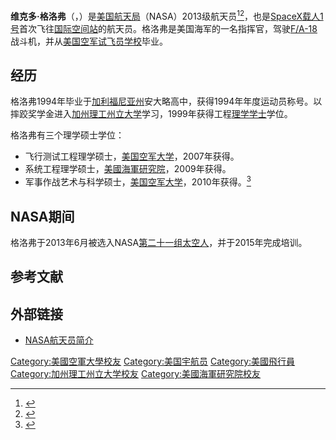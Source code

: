 {{NoteTA
|G1 = Aero
}}
{{Infobox astronaut
| name          = 维克多·格洛弗
| other_names   = 
| image         = Victor J. Glover official portrait.jpg
| image_size    = 
| caption       = 
| type          = [[NASA|NASA]]宇航员
| nationality   = 美国
| status        = 
| birth_date    = {{Birth date and age|1976|4|30}}
| birth_place   = 美国[[加利福尼亚州|加利福尼亚州]][[波莫纳_(加利福尼亚州)|波莫纳]]
| death_date    = 
| death_place   = 
| occupation    = 
| current_occupation = 
| previous_occupation = 
| alma_mater    = [[加州理工州立大学|加州理工州立大学]]（学士）<br />[[美国空军大学|美国空军大学]]（硕士）<br />[[美國海軍研究院|美國海軍研究院]]（硕士）
| rank          = [[美国海军|美国海军]]少校
| space_time    = ''目前在太空中''
| selection     = NASA[[第二十一组太空人|第二十一组太空人]]
| evas          = 
| eva_time      = 
| missions      = [[SpaceX载人1号|SpaceX载人1号]]([[远征64|远征64]]/[[远征65|远征65]])
| insignia      = [[File:SpaceX_Crew-1_logo.svg|55px]] [[File:ISS_Expedition_64_Patch.png|57px]] [[File:ISS_Expedition_65_Patch.png|40px]]
| retirement    = 
| awards        = 
}}
'''维克多·格洛弗'''（{{lang-en|Victor Jerome Glover}}，{{bd|1976年|4月30日|}}）是[[美国航天局|美国航天局]]（NASA）2013级航天员<ref name="NASA">{{cite web |url=http://www.nasa.gov/astronauts/2013astroclass.html |title=2013 Astronaut Class |author=[[National_Aeronautics_and_Space_Administration|National Aeronautics and Space Administration]] |publisher=[[NASA|NASA]] |accessdate=June 19, 2013 |archive-date=2013-06-21 |archive-url=https://web.archive.org/web/20130621011402/http://www.nasa.gov/astronauts/2013astroclass.html |dead-url=no }}</ref><ref>{{Cite web |url=http://www.nasa.gov/feature/nasa-s-newest-astronauts-complete-training |title=NASA’s Newest Astronauts Complete Training |date=July 9, 2015 |accessdate= |website= |publisher=NASA |last= |first= |archive-date=2019-04-04 |archive-url=https://web.archive.org/web/20190404182851/https://www.nasa.gov/feature/nasa-s-newest-astronauts-complete-training/ |dead-url=no }}</ref>，也是[[SpaceX载人1号|SpaceX载人1号]]首次飞往[[国际空间站|国际空间站]]的航天员。格洛弗是美国海军的一名指挥官，驾驶[[F/A-18|F/A-18]]战斗机，并从[[美国空军试飞员学校|美国空军试飞员学校]]毕业。

== 经历 ==
格洛弗1994年毕业于[[加利福尼亚州|加利福尼亚州]]安大略高中，获得1994年年度运动员称号。以摔跤奖学金进入[[加州理工州立大学|加州理工州立大学]]学习，1999年获得工程[[理学学士|理学学士]]学位。

格洛弗有三个理学硕士学位：
*飞行测试工程理学硕士，[[美国空军大学|美国空军大学]]，2007年获得。
*系统工程理学硕士，[[美國海軍研究院|美國海軍研究院]]，2009年获得。
*军事作战艺术与科学硕士，[[美国空军大学|美国空军大学]]，2010年获得。<ref name="nasabio">{{cite web |title=Victor J. Glover, Jr. (Commander, U.S. Navy) NASA Astronaut |url=https://www.nasa.gov/astronauts/biographies/victor-j-glover/biography |website=nasa.gov |publisher=[[NASA|NASA]] |accessdate=24 December 2019 |language=en |archive-date=2020-07-28 |archive-url=https://web.archive.org/web/20200728203557/https://www.nasa.gov/astronauts/biographies/victor-j-glover/biography/ |dead-url=no }}</ref> 

== NASA期间 ==
格洛弗于2013年6月被选入NASA[[第二十一组太空人|第二十一组太空人]]，并于2015年完成培训。

== 参考文献 ==
{{reflist}}

== 外部链接 ==
* [https://www.nasa.gov/astronauts/biographies/victor-j-glover NASA航天员简介] {{Wayback|url=https://www.nasa.gov/astronauts/biographies/victor-j-glover |date=20180808193607 }}
{{NASA第二十一组宇航员}}
{{DEFAULTSORT:Glover, Victor J.}}
[[Category:美國空軍大學校友|Category:美國空軍大學校友]]
[[Category:美国宇航员|Category:美国宇航员]]
[[Category:美國飛行員|Category:美國飛行員]]
[[Category:加州理工州立大学校友|Category:加州理工州立大学校友]]
[[Category:美國海軍研究院校友|Category:美國海軍研究院校友]]
